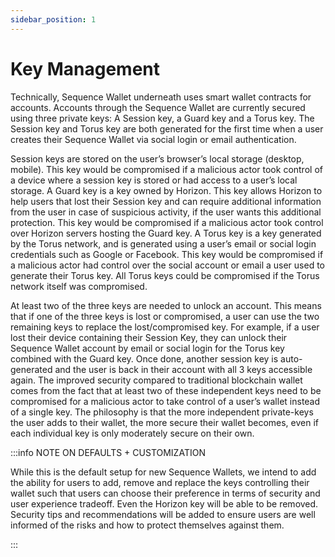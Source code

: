 ```yaml
---
sidebar_position: 1
---
```


# Key Management

Technically, Sequence Wallet underneath uses smart wallet contracts for accounts. Accounts through the Sequence Wallet are currently secured using three private keys: A Session key, a Guard key and a Torus key. The Session key and Torus key are both generated for the first time when a user creates their Sequence Wallet via social login or email authentication.

Session keys are stored on the user’s browser’s local storage (desktop, mobile). This key would be compromised if a malicious actor took control of a device where a session key is stored or had access to a user’s local storage. A Guard key is a key owned by Horizon. This key allows Horizon to help users that lost their Session key and can require additional information from the user in case of suspicious activity, if the user wants this additional protection. This key would be compromised if a malicious actor took control over Horizon servers hosting the Guard key. A Torus key is a key generated by the Torus network, and is generated using a user’s email or social login credentials such as Google or Facebook. This key would be compromised if a malicious actor had control over the social account or email a user used to generate their Torus key. All Torus keys could be compromised if the Torus network itself was compromised.

At least two of the three keys are needed to unlock an account. This means that if one of the three keys is lost or compromised, a user can use the two remaining keys to replace the lost/compromised key. For example, if a user lost their device containing their Session Key, they can unlock their Sequence Wallet account by email or social login for the Torus key combined with the Guard key. Once done, another session key is auto-generated and the user is back in their account with all 3 keys accessible again. The improved security compared to traditional blockchain wallet comes from the fact that at least two of these independent keys need to be compromised for a malicious actor to take control of a user’s wallet instead of a single key. The philosophy is that the more independent private-keys the user adds to their wallet, the more secure their wallet becomes, even if each individual key is only moderately secure on their own. 

:::info NOTE ON DEFAULTS + CUSTOMIZATION

While this is the default setup for new Sequence Wallets, we intend to add the ability for users to add, remove and replace the keys controlling their wallet such that users can choose their preference in terms of security and user experience tradeoff. Even the Horizon key will be able to be removed. Security tips and recommendations will be added to ensure users are well informed of the risks and how to protect themselves against them.

:::
